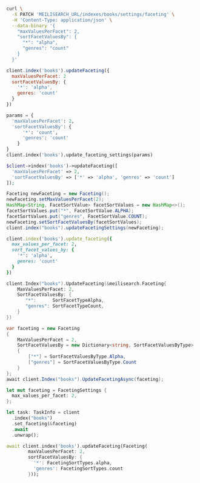 <CodeGroup>

```bash cURL
curl \
  -X PATCH 'MEILISEARCH_URL/indexes/books/settings/faceting' \
  -H 'Content-Type: application/json' \
  --data-binary '{
    "maxValuesPerFacet": 2,
    "sortFacetValuesBy": {
      "*": "alpha",
      "genres": "count"
    }
  }'
```

```javascript JS
client.index('books').updateFaceting({
  maxValuesPerFacet: 2
  sortFacetValuesBy: {
    '*': 'alpha',
    genres: 'count'
  }
})
```

```python Python
params = {
  'maxValuesPerFacet': 2,
  'sortFacetValuesBy': {
      '*': 'count',
      'genres': 'count'
    }
}
client.index('books').update_faceting_settings(params)
```

```php PHP
$client->index('books')->updateFaceting([
  'maxValuesPerFacet' => 2,
  'sortFacetValuesBy' => ['*' => 'alpha', 'genres' => 'count']
]);
```

```java Java
Faceting newFaceting = new Faceting();
newFaceting.setMaxValuesPerFacet(2);
HashMap<String, FacetSortValue> facetSortValues = new HashMap<>();
facetSortValues.put("*", FacetSortValue.ALPHA);
facetSortValues.put("genres", FacetSortValue.COUNT);
newFaceting.setSortFacetValuesBy(facetSortValues);
client.index("books").updateFacetingSettings(newFaceting);
```

```ruby Ruby
client.index('books').update_faceting({
  max_values_per_facet: 2,
  sort_facet_values_by: {
    '*': 'alpha',
    genres: 'count'
  }
})
```

```go Go
client.Index("books").UpdateFaceting(&meilisearch.Faceting{
    MaxValuesPerFacet: 2,
    SortFacetValuesBy: {
       "*":      SortFacetTypeAlpha,
       "genres": SortFacetTypeCount,
    }
})
```

```csharp C#
var faceting = new Faceting
{
    MaxValuesPerFacet = 2,
    SortFacetValuesBy = new Dictionary<string, SortFacetValuesByType>
    {
        ["*"] = SortFacetValuesByType.Alpha,
        ["genres"] = SortFacetValuesByType.Count
    }
};
await client.Index("books").UpdateFacetingAsync(faceting);
```

```rust Rust
let mut faceting = FacetingSettings {
  max_values_per_facet: 2,
};

let task: TaskInfo = client
  .index("books")
  .set_faceting(&faceting)
  .await
  .unwrap();
```

```dart Dart
await client.index('books').updateFaceting(Faceting(
        maxValuesPerFacet: 2,
        sortFacetValuesBy: {
          '*': FacetingSortTypes.alpha,
          'genres': FacetingSortTypes.count
        }));
```
</CodeGroup>